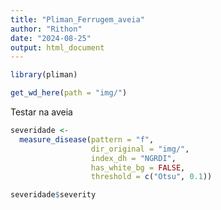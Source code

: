 ```yaml
---
title: "Pliman_Ferrugem_aveia"
author: "Rithon"
date: "2024-08-25"
output: html_document
---
```


```r
library(pliman)
```


```r
get_wd_here(path = "img/")
```
Testar na aveia
```r
severidade <-
  measure_disease(pattern = "f",
                  dir_original = "img/",
                  index_dh = "NGRDI",
                  has_white_bg = FALSE,
                  threshold = c("Otsu", 0.1))

severidade$severity
```